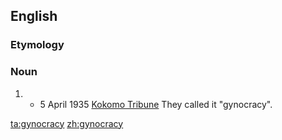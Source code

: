 ==English==
===Etymology===
{{confix|gyno|cracy|lang=en}}

===Noun===
{{en-noun|~|gynocracies}}

# {{alternative spelling of|gynecocracy|lang=en}}
#*5 April 1935 [http://a.disquscdn.com/uploads/mediaembed/images/2549/9771/original.jpg Kokomo Tribune] They called it "gynocracy".
[[ta:gynocracy]]
[[zh:gynocracy]]